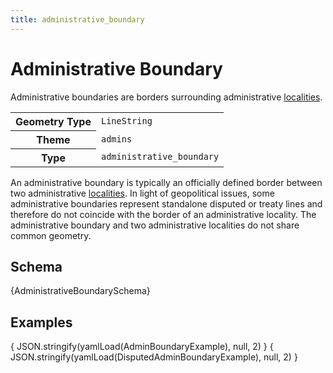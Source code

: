 ```yaml
---
title: administrative_boundary
---
```



# Administrative Boundary

Administrative boundaries are borders surrounding administrative [localities](/schema/reference/admins/locality).

<table>
  <tbody>
    <tr>
      <th>Geometry Type</th>
      <td><code>LineString</code></td>
    </tr>
    <tr>
      <th>Theme</th>
      <td><code>admins</code></td>
    </tr>
    <tr>
      <th>Type</th>
      <td><code>administrative_boundary</code></td>
    </tr>
  </tbody>
</table>

An administrative boundary is typically an officially defined border
between two administrative [localities](/schema/reference/admins/locality). In light of
geopolitical issues, some administrative boundaries represent standalone
disputed or treaty lines and therefore do not coincide with the border
of an administrative locality. The administrative boundary and two
administrative localities do not share common geometry.

## Schema

<Tabs>
  <TabItem value="browsable" label="Browsable" default>
    <JSONSchemaViewer schema={ yamlLoad(AdministrativeBoundarySchema) } resolverOptions={ generateResolverOptions({remote: true, yamlBasePath: '/admins'})}/>
  </TabItem>
  <TabItem value="yaml" label="YAML" default>
    <CodeBlock language="jsx">{AdministrativeBoundarySchema}</CodeBlock>
  </TabItem>
</Tabs>

## Examples

<Tabs>
  <TabItem value="1" label="Administrative Boundary" default>
    <CodeBlock language="json">{ JSON.stringify(yamlLoad(AdminBoundaryExample), null, 2) }</CodeBlock>
  </TabItem>
  <TabItem value="2" label="Disputed Administrative Boundary" default>
    <CodeBlock language="json">{ JSON.stringify(yamlLoad(DisputedAdminBoundaryExample), null, 2) }</CodeBlock>
  </TabItem>
</Tabs>
